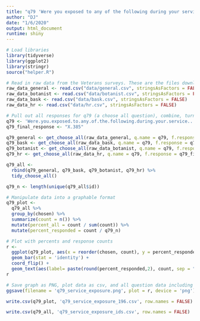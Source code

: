 ```yaml
---
title: "q79 'Were you exposed to any of the following during your service? (Please select all that apply)' National Veterans"
author: "DJ"
date: "1/6/2020"
output: html_document
runtime: shiny
---
```


```r
# Load libraries
library(tidyverse)
library(ggplot2)
library(stringr)
source("helper.R")
```

```r
# Read in raw data from the Veterans surveys. These are the files downloaded from survey monkey saved as a .csv
raw_data_general <- read.csv("data/general.csv", stringsAsFactors = FALSE)
raw_data_botanist <- read.csv("data/botanist.csv", stringsAsFactors = FALSE)
raw_data_bask <- read.csv("data/bask.csv", stringsAsFactors = FALSE)
raw_data_hr <- read.csv("data/hr.csv", stringsAsFactors = FALSE)
```

```r
# Pull out all responses for q79 (a choose all question), combine, turn into a tidy data format for further processing then determine 'question n'
q79 <- 'Were.you.exposed.to.any.of.the.following.during.your.service...Please.select.all.that.apply.'
q79_final_response <- "X.385"

q79_general <- get_choose_all(raw_data_general, q.name = q79, f.response = q79_final_response)
q79_bask <- get_choose_all(raw_data_bask, q.name = q79, f.response = q79_final_response)
q79_botanist <- get_choose_all(raw_data_botanist, q.name = q79, f.response = q79_final_response)
q79_hr <- get_choose_all(raw_data_hr, q.name = q79, f.response = q79_final_response)

q79_all <- 
  rbind(q79_general, q79_bask, q79_botanist, q79_hr) %>%
  tidy_choose_all()

q79_n <- length(unique(q79_all$id))
```

```r
# Manipulate data into a graphable format
q79_plot <-
  q79_all %>%
  group_by(chosen) %>%
  summarize(count = n()) %>%
  mutate(percent_all = count / sum(count)) %>%
  mutate(percent_responded = count / q79_n)
```

```r
# Plot with percents and response counts
r <- 
  ggplot(q79_plot, aes(x = reorder(chosen, count), y = percent_responded)) +
  geom_bar(stat = 'identity') +
  coord_flip() +
  geom_text(aes(label= paste(round(percent_responded,2), count, sep = "***")))
r
```

```r
# Save graph as PNG, plot data as csv, and all question data including response IDs as csv (save question n and N at end of plot file as "_x.x")
ggsave(filename = 'q79_service_exposure.png', plot = r, device = 'png')

write.csv(q79_plot, 'q79_service_exposure_196.csv', row.names = FALSE)

write.csv(q79_all, 'q79_service_exposure_ids.csv', row.names = FALSE)
```
